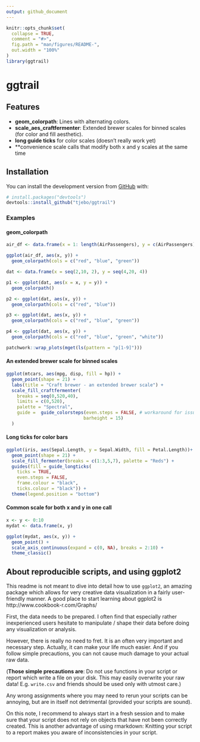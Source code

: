 ```yaml
---
output: github_document
---
```


<!-- README.md is generated from README.Rmd. Please edit that file -->

```r
knitr::opts_chunk$set(
  collapse = TRUE,
  comment = "#>",
  fig.path = "man/figures/README-",
  out.width = "100%"
)
library(ggtrail)
```

# ggtrail

<!-- badges: start -->
<!-- badges: end -->

## Features

- **geom_colorpath**: Lines with alternating colors. 
- **scale_aes_craftfermenter**: Extended brewer scales for binned scales (for color and fill aesthetic).
- **long guide ticks** for color scales (doesn't really work yet)
- **convenience scale calls that modify both x and y scales at the same time

## Installation
You can install the development version from [GitHub](https://github.com/) with:

``` r
# install.packages("devtools")
devtools::install_github("tjebo/ggtrail")
```

### Examples
#### geom_colorpath
```r
air_df <- data.frame(x = 1: length(AirPassengers), y = c(AirPassengers))

ggplot(air_df, aes(x, y)) +
  geom_colorpath(cols = c("red", "blue", "green"))

dat <- data.frame(x = seq(2,10, 2), y = seq(4,20, 4))

p1 <- ggplot(dat, aes(x = x, y = y)) +
  geom_colorpath()

p2 <- ggplot(dat, aes(x, y)) +
  geom_colorpath(cols = c("red", "blue"))

p3 <- ggplot(dat, aes(x, y)) +
  geom_colorpath(cols = c("red", "blue", "green"))

p4 <- ggplot(dat, aes(x, y)) +
  geom_colorpath(cols = c("red", "blue", "green", "white"))

patchwork::wrap_plots(mget(ls(pattern = "p[1-9]")))
```

#### An extended brewer scale for binned scales
```r
ggplot(mtcars, aes(mpg, disp, fill = hp)) +
  geom_point(shape = 21) +
  labs(title = "Craft brewer - an extended brewer scale") +
  scale_fill_craftfermenter(
    breaks = seq(0,520,40),
    limits = c(0,520),
    palette = "Spectral",
    guide =  guide_colorsteps(even.steps = FALSE, # workaround for issues #4019/#4100
                             barheight = 15) 
  )
```

#### Long ticks for color bars
```r
ggplot(iris, aes(Sepal.Length, y = Sepal.Width, fill = Petal.Length))+
  geom_point(shape = 21) +
  scale_fill_fermenter(breaks = c(1:3,5,7), palette = "Reds") +
  guides(fill = guide_longticks(
    ticks = TRUE,
    even.steps = FALSE,
    frame.colour = "black",
    ticks.colour = "black")) +
  theme(legend.position = "bottom")
```

#### Common scale for both x and y in one call
```r
x <- y <- 0:10
mydat <- data.frame(x, y)

ggplot(mydat, aes(x, y)) +
  geom_point() +
  scale_axis_continuous(expand = c(0, NA), breaks = 2:10) +
  theme_classic()
```

## About reproducible scripts, and using ggplot2
This readme is not meant to dive into detail how to use `ggplot2`, an amazing package which allows for very creative data visualization in a fairly user-friendly manner. A good place to start learning about ggplot2 is http://www.cookbook-r.com/Graphs/

First, the data needs to be prepared. I often find that especially rather inexperienced users hesitate to manipulate / shape their data before doing any visualization or analysis. 

However, there is really no need to fret. It is an often very important and necessary step. Actually, it can make your life much easier. And if you follow simple precautions, you can not cause much damage to your actual raw data. 

(**Those simple precautions are**: Do not use functions in your script or report which write a file on your disk. This may easily overwrite your raw data! E.g. `write.csv` and friends should be used only with utmost care.)

Any wrong assignments where you may need to rerun your scripts can be annoying, but are in itself not detrimental (provided your scripts are sound).

On this note, I recommend to always start in a fresh session and to make sure that your script does not rely on objects that have not been correctly created. This is another advantage of using rmarkdown: Knitting your script to a report makes you aware of inconsistencies in your script. 

